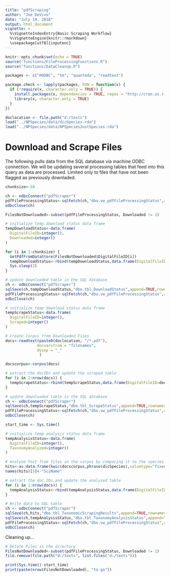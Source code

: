 ```yaml
---
title: "pdfScraping"
author: "Joe DeVivo"
date: "July 19, 2018"
output: html_document
vignette: >
  %\VignetteIndexEntry{Basic Scraping Workflow}
  %\VignetteEngine{knitr::rmarkdown}
  \usepackage[utf8]{inputenc}
---
```


```r
knitr::opts_chunk$set(echo = TRUE)
source("functions/FileProcessingFunctions.R")
source("functions/DataCleanup.R")

packages <- c("RODBC", "tm", "quanteda", "readtext")

package.check <- lapply(packages, FUN = function(x) {
  if (!require(x, character.only = TRUE)) {
    install.packages(x, dependencies = TRUE, repos = "http://cran.us.r-project.org")
    library(x, character.only = TRUE)
  }
})

doclocation <- file.path("d:/texts")
load("../NPSpecies/data/dicSpecies.rda")
load("../NPSpecies/data/NPSpeciesJustSpecies.rda")
```

# Download and Scrape Files
The following pulls data from the SQL database via machine ODBC connection. We will be updating several processing tables that feed into this query as data are processed. Limited only to files that have not been flagged as previously downladed.

```r
chunksize<-50

ch <- odbcConnect("pdfScraper")
pdfFileProcessingStatus<-sqlFetch(ch,"dbo.vw_pdfFileProcessingStatus",as.is = c(TRUE), stringsAsFactors = FALSE)
odbcClose(ch)

FilesNotDownloaded<-subset(pdfFileProcessingStatus, Downloaded != 1)

# initialize temp download status data frame
tempDownloadStatus<-data.frame(
  DigitalFileID=integer(),
  Downloaded=integer()
)

for (i in 1:chunksize) {
  GetPdfFromDataStore(FilesNotDownloaded$DigitalFileID[i])
  tempDownloadStatus<-rbind(tempDownloadStatus,data.frame(DigitalFileID=FilesNotDownloaded$DigitalFileID[i],Downloaded=1))
  Sys.sleep(2)
}

# update downloaded table in the SQL database
ch <- odbcConnect("pdfScraper")
sqlSave(ch,tempDownloadStatus,"dbo.tbl_DownloadStatus",append=TRUE,rownames=FALSE)
pdfFileProcessingStatus<-sqlFetch(ch,"dbo.vw_pdfFileProcessingStatus",as.is = c(TRUE), stringsAsFactors = FALSE)
odbcClose(ch)
```

```R
# initialize temp download status data frame
tempScrapeStatus<-data.frame(
  DigitalFileID=integer(),
  Scraped=integer()
)

# Create Corpus from Downloaded Files
docs<-readtext(paste0(doclocation, "/*.pdf"),
              docvarsfrom = "filenames",
              dvsep = "_"
               )

docscorpus<-corpus(docs)

# extract the docIDs and update the scraped table
for (i in 1:nrow(docs)) {
  tempScrapeStatus<-rbind(tempScrapeStatus,data.frame(DigitalFileID=docs$docvar1[i],Scraped=1))
}

# update downloaded table in the SQL database
ch <- odbcConnect("pdfScraper")
sqlSave(ch,tempScrapeStatus,"dbo.tbl_ScrapeStatus",append=TRUE,rownames=FALSE)
pdfFileProcessingStatus<-sqlFetch(ch,"dbo.vw_pdfFileProcessingStatus",as.is = c(TRUE), stringsAsFactors = FALSE)
odbcClose(ch)
```

```r
start_time <- Sys.time()

# initialize temp analysis status data frame
tempAnalysisStatus<-data.frame(
  DigitalFileID=integer(),
  TaxonomyAnalyzed=integer()
)

# Analyze Text from files in the corpus by comparing it to the species dictionary
hits<-as.data.frame(kwic(docscorpus,phrase(dicSpecies),valuetype="fixed", include_docvars=TRUE))
names(hits)[5]<-"SciName"

# extract the doc IDs and update the analyzed table
for (i in 1:nrow(docs)) {
  tempAnalysisStatus<-rbind(tempAnalysisStatus,data.frame(DigitalFileID=docs$docvar1[i],TaxonomyAnalyzed=1))
}

# Write data to SQL table
ch <- odbcConnect("pdfScraper")
sqlSave(ch,hits,"dbo.tbl_TaxonomicScrapingResults",append=TRUE,rownames=FALSE)
sqlSave(ch,tempAnalysisStatus,"dbo.tbl_TaxonomyAnalysisStatus",append=TRUE,rownames=FALSE)
pdfFileProcessingStatus<-sqlFetch(ch,"dbo.vw_pdfFileProcessingStatus",as.is = c(TRUE), stringsAsFactors = FALSE)
odbcClose(ch)
```

Cleaning up...

```r
# Delete Files in the directory
FilesNotDownloaded<-subset(pdfFileProcessingStatus, Downloaded != 1)
file.remove(file.path("d:/texts", list.files("d:/texts"))) 

print(Sys.time()-start_time)
print(paste(nrow(FilesNotDownloaded), "to go"))

```


